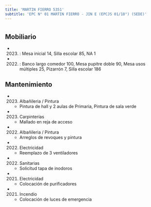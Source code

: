```yaml
---
title: 'MARTIN FIERRO 5351'
subtitle: 'EPC N° 01 MARTIN FIERRO - JIN E (EPCJS 01/18°) (SEDE)'
---
```


#


## Mobiliario

*  (2023) : Mesa inicial 14, Silla escolar 85, NA 1 

*  (2022) : Banco largo comedor 100, Mesa pupitre doble 90, Mesa usos múltiples 25, Pizarrón 7, Silla escolar 186 





## Mantenimiento

*  (2023) Albañileria / Pintura 
    + Pintura de hall y 2 aulas de Primaria, Pintura de sala verde

*  (2023) Carpinterías 
    + Mallado en reja de acceso

*  (2022) Albañileria / Pintura 
    + Arreglos de revoques y pintura

*  (2022) Electricidad 
    + Reemplazo de 3 ventiladores

*  (2022) Sanitarias 
    + Solicitud tapa de inodoros

*  (2021) Electricidad 
    + Colocación de purificadores

*  (2021) Incendio 
    + Colocación de luces de emergencia



